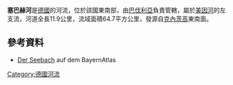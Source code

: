 {{Coord|50.01671|N|10.36966|E|display=title}}

'''塞巴赫河'''是[[德國|德國]]的河流，位於該國東南部，由[[巴伐利亞|巴伐利亞]]負責管轄，屬於[[美因河|美因河]]的左支流，河道全長11.9公里，流域面積64.7平方公里，發源自[[克內茨高|克內茨高]]東南面。

==參考資料==
* [http://geoportal.bayern.de/bayernatlas/?zoom=8&Y=4386533.75&X=5542212.11&lang=de&topic=ba&bgLayer=tk&catalogNodes=122 Der Seebach] {{Wayback|url=http://geoportal.bayern.de/bayernatlas/?zoom=8&Y=4386533.75&X=5542212.11&lang=de&topic=ba&bgLayer=tk&catalogNodes=122 |date=20160204131804 }} auf dem BayernAtlas

{{Germany-geo-stub}}
[[Category:德國河流|Category:德國河流]]